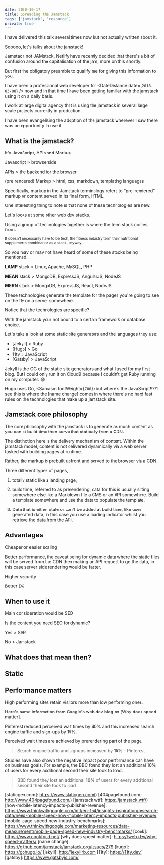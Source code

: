 ```yaml
---
date: 2020-10-17
title: Spreading the Jamstack
tags: ['jamstack', 'resource']
private: true
---
```


I have delivered this talk several times now but not actually written
about it.

Sooooo, let's talks about the jamstack!

Jamstack not JAMstack, Netlify have recently decided that there's a
bit of confusion around the capitalisation of the jam, more on this
shortly.

But first the obligatory preamble to qualify me for giving this
information to you.

I have been a professional web developer for <DateDistance
date={`2018-03-08`} /> now and in that time I have been getting
familiar with the jamstack using it on a daily basis.

I work at large digital agency that is using the jamstack in several
large scale projects currently in production.

I have been evangelising the adoption of the jamstack wherever I saw
there was an opportunity to use it.

## What is the jamstack?

It's JavaScript, APIs and Markup

Javascript > browserside

APIs > the backend for the browser

(pre rendered) Markup > html, css, markdown, templating languages

Specifically, markup in the Jamstack terminology refers to
“pre-rendered” markup or content served in its final form, HTML.

One interesting thing to note is that none of these technologies are
new.

Let's looks at some other web dev stacks.

Using a group of technologies together is where the term stack comes
from.

<Small>
  It doesn't necessarily have to be tech, the fitness industry term
  their nutritional supplements combination as a stack, anyway...
</Small>

So you may or may not have heard of some of these stacks being
mentioned.

**LAMP** stack > Linux, Apache, MySQL, PHP

**MEAN** stack > MongoDB, ExpressJS, AngularJS, NodeJS

**MERN** stack > MongoDB, ExpressJS, React, NodeJS

These technologies generate the template for the pages you're going to
see on the fly on a server somewhere.

Notice that the technologies are specific?

With the jamstack your not bound to a certain framework or database
choice.

Let's take a look at some static site generators and the languages
they use:

- [Jekyll] > Ruby
- [Hugo] > Go
- [11ty](Eleventy) > JavaScript
- [Gatsby] > JavaScript

Jekyll is the OG of the static site generators and what I used for my
first blog. But I could only run it on Cloud9 because I couldn't get
Ruby running on my computer. 😅

Hugo uses Go, <Sarcasm fontWeight={`700`}>but where's the
JavaScript!!?!1</Sarcasm> see this is where the [name change] comes in
where there's no hard fast rules on the technologies that make up a
jamstack site.

## Jamstack core philosophy

The core philosophy with the jamstack is to generate as much content
as you can at build time then serve that statically from a CDN.

The distinction here is the delivery mechanism of content. Within the
jamstack model, content is not delivered dynamically via a web server
tasked with building pages at runtime.

Rather, the markup is prebuilt upfront and served to the browser via a
CDN.

Three different types of pages,

1. totally static like a landing page,

2. build time, referred to as prerendering, data for this is usually
   sitting somewhere else like a Markdown file a CMS or an API
   somewhere. Build a template somewhere and use the data to populate
   the template.

3. Data that is either stale or can't be added at build time, like
   user generated data, in this case you use a loading indicator
   whilst you retrieve the data from the API.

## Advantages

Cheaper or easier scaling

Better performance, the caveat being for dynamic data where the static
files will be served from the CDN then making an API request to ge the
data, in this case server side rendering would be faster.

Higher security

Better DX

## When to use it

Main consideration would be SEO

Is the content you need SEO for dynamic?

Yes > SSR

No > Jamstack

## What does that mean then?

## Static

## Performance matters

High performing sites retain visitors more than low performing ones.

Here's some information from Google's web.dev blog on [Why does speed
matter].

Pinterest reduced perceived wait times by 40% and this increased
search engine traffic and sign-ups by 15%.

Perceived wait times are achieved by prerendering part of the page.

> Search engine traffic and signups increased by **15%** - Pinterest

Studies have also shown the negative impact poor performance can have
on business goals. For example, the BBC found they lost an additional
10% of users for every additional second their site took to load.

> BBC found they lost an additional **10%** of users for every
> additional second their site took to load

<!-- Links -->

[smashingmagazine.com]: https://smashingmagazine.com
[jfkt4.nyc]: https://jfkt4.nyc
[reactjs.org]: https://reactjs.org
[store.gatsbyjs.org]: https://store.gatsbyjs.org
[nozzle.io]: https://nozzle.io
[staticgen.com]: https://www.staticgen.com/)
[404pagefound.com]: http://www.404pagefound.com/)
[jamstack.wtf]: https://jamstack.wtf/)
[how-mobile-latency-impacts-publisher-revenue]:
  https://www.thinkwithgoogle.com/intl/en-154/insights-inspiration/research-data/need-mobile-speed-how-mobile-latency-impacts-publisher-revenue/
[mobile-page-speed-new-industry-benchmarks]:
  https://www.thinkwithgoogle.com/marketing-resources/data-measurement/mobile-page-speed-new-industry-benchmarks/
[cook]: https://www.cookfood.net/
[why does speed matter]: https://web.dev/why-speed-matters/
[name change]: https://github.com/jamstack/jamstack.org/issues/279
[hugo]: https://gohugo.io/
[jekyll]: http://jekyllrb.com
[11ty]: https://11ty.dev/
[gatsby]: https://www.gatsbyjs.com/
